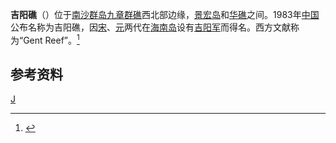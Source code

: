 {{Infobox Disputed Islands
| plural = yes
| name             =吉阳礁
| image name       = 
| image caption    = 
| image size       = 
| locator map      = {{Location map+|Spratly_Islands|float=center|width=300|caption=吉阳礁的位置 
|places=
{{location map~ |Spratly_Islands|marksize=6 |lat=9.879167 |long=114.305833
|label='''吉阳礁
''' |position=bottom}}
}}
| map_custom       = yes
| native name      = 
| native name link = 
| other_names         =Gent Reef
| location         = [[南海|南海]]
| coordinates      = {{Coord|9|52|45|N|114|18|21|E|display=inline,title}}
| archipelago      = [[南沙群岛|南沙群岛]]
| total islands    = 
| major islands    = 
| area             =
| length           =
| width            =
| coastline        =
| highest mount    = 
| elevation        = 
| country  = {{PRC}}
| country admin divisions title   = [[地級市|地級市]]
| country admin divisions         =  [[海南省|海南省]][[三沙市|三沙市]]| country claim = {{ROC}}
| country claim divisions title=[[直辖市_(中华民国)|直辖市]]
| country claim divisions=[[高雄市|高雄市]][[旗津區|旗津區]]
| country 1 claim                        = {{VNM}}
| country 1 claim divisions title   =[[縣|縣]]
| country 1 claim divisions         =[[慶和省|慶和省]][[長沙縣|長沙縣]]
| country 2 claim = {{PHL}}
| country 2 claim divisions title=市
| country 2 claim divisions=[[巴拉望省|巴拉望省]][[卡拉延市|卡拉延市]]
| population       = 
| population as of = 
| density          = 
| ethnic groups    = 
| additional info  =
}} 
{{九章群礁}}
'''吉阳礁'''（{{vie|v=Đá Sơn Hà|hn=𥒥山河}}）位于[[南沙群岛|南沙群岛]][[九章群礁|九章群礁]]西北部边缘，[[景宏岛|景宏岛]]和[[华礁|华礁]]之间。1983年[[中国|中国]]公布名称为吉阳礁，因[[宋|宋]]、[[元|元]]两代在[[海南岛|海南岛]]设有[[吉阳军|吉阳军]]而得名。西方文献称为“Gent Reef”。<ref>{{cite book zh |author=广东省地名委员会 |title=《南海诸岛地名资料汇编》 |format=M |edition=1 |location=广州 |publisher=广东省地图出版社 |date=1988 |pages=200|id= ISBN 80522-023-9}}</ref>

==参考资料==
{{reflist}}

{{有争议的地区小作品}}
{{South China Sea Islands}}

[[Category:南沙群岛|J]]